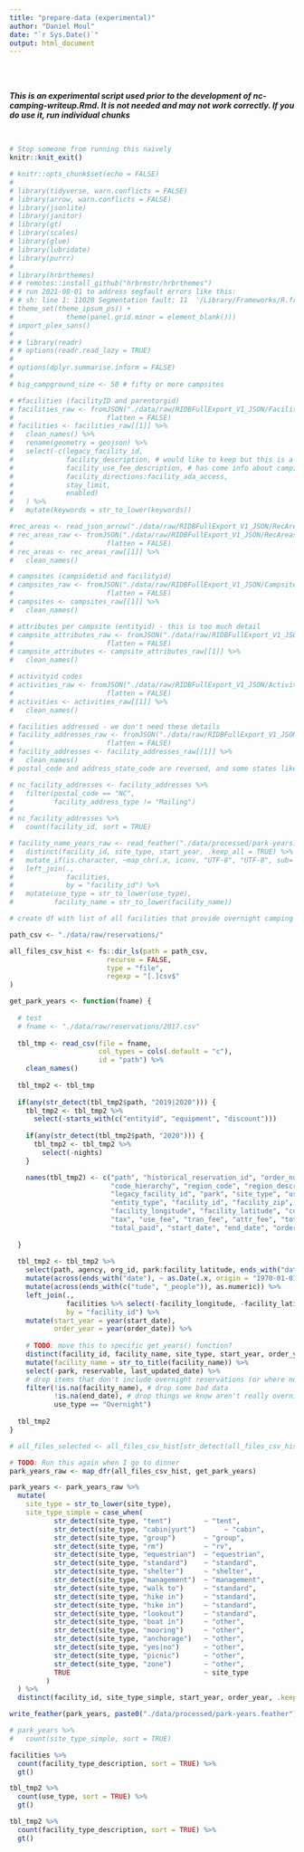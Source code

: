```yaml
---
title: "prepare-data (experimental)"
author: "Daniel Moul"
date: "`r Sys.Date()`"
output: html_document
---
```


<br><br>

***This is an experimental script used prior to the development of nc-camping-writeup.Rmd. It is not needed and may not work correctly. If you do use it, run individual chunks***

<br>

```r
# Stop someone from running this naively
knitr::knit_exit()
```

```r
# knitr::opts_chunk$set(echo = FALSE)
# 
# library(tidyverse, warn.conflicts = FALSE)
# library(arrow, warn.conflicts = FALSE)
# library(jsonlite)
# library(janitor)
# library(gt)
# library(scales)
# library(glue)
# library(lubridate)
# library(purrr)
# 
# library(hrbrthemes)
# # remotes::install_github("hrbrmstr/hrbrthemes")
# # run 2021-08-01 to address segfault errors like this:
# # sh: line 1: 11020 Segmentation fault: 11  '/Library/Frameworks/R.framework/Versions/4.1/Resources/library/Rttf2pt1/exec//ttf2pt1' -a -GfAe '/Library/Frameworks/R.framework/Versions/4.1/Resources/library/hrbrthemes/fonts/roboto-condensed/RobotoCondensed-Bold.ttf' '/var/folders/0j/hjw8sflx19l6rw4s1l68qq640000gn/T//RtmpGN3PSJ/fonts/RobotoCondensed-Bold' 2>&1
# theme_set(theme_ipsum_ps() + 
#             theme(panel.grid.minor = element_blank()))
# import_plex_sans()
# 
# # library(readr)
# # options(readr.read_lazy = TRUE)
# 
# options(dplyr.summarise.inform = FALSE)
# 
# big_campground_size <- 50 # fifty or more campsites

```

```r
# #facilities (facilityID and parentorgid)
# facilities_raw <- fromJSON("./data/raw/RIDBFullExport_V1_JSON/Facilities_API_v1.json",
#                       flatten = FALSE)
# facilities <- facilities_raw[[1]] %>%
#   clean_names() %>%
#   rename(geometry = geojson) %>%
#   select(-c(legacy_facility_id, 
#             facility_description, # would like to keep but this is a big field)
#             facility_use_fee_description, # has come info about camping (individual / group) that might be helpful
#             facility_directions:facility_ada_access,
#             stay_limit,
#             enabled)
#   ) %>%
#   mutate(keywords = str_to_lower(keywords))

#rec_areas <- read_json_arrow("./data/raw/RIDBFullExport_V1_JSON/RecAreas_API_v1.json")
# rec_areas_raw <- fromJSON("./data/raw/RIDBFullExport_V1_JSON/RecAreas_API_v1.json",
#                       flatten = FALSE)
# rec_areas <- rec_areas_raw[[1]] %>%
#   clean_names()

# campsites (campsidetid and facilityid)
# campsites_raw <- fromJSON("./data/raw/RIDBFullExport_V1_JSON/Campsites_API_v1.json",
#                       flatten = FALSE)
# campsites <- campsites_raw[[1]] %>%
#   clean_names()

# attributes per campsite (entityid) - this is too much detail
# campsite_attributes_raw <- fromJSON("./data/raw/RIDBFullExport_V1_JSON/CampsiteAttributes_API_v1.json",
#                       flatten = FALSE)
# campsite_attributes <- campsite_attributes_raw[[1]] %>%
#   clean_names()

# activityid codes
# activities_raw <- fromJSON("./data/raw/RIDBFullExport_V1_JSON/Activities_API_v1.json",
#                       flatten = FALSE)
# activities <- activities_raw[[1]] %>%
#   clean_names()

# facilities addressed - we don't need these details
# facility_addresses_raw <- fromJSON("./data/raw/RIDBFullExport_V1_JSON/FacilityAddresses_API_v1.json",
#                       flatten = FALSE)
# facility_addresses <- facility_addresses_raw[[1]] %>%
#   clean_names()
# postal_code and address_state_code are reversed, and some states like UTAH are not always abbreviated

# nc_facility_addresses <- facility_addresses %>%
#   filter(postal_code == "NC",
#          facility_address_type != "Mailing")
# 
# nc_facility_addresses %>%
#   count(facility_id, sort = TRUE)

# facility_name_years_raw <- read_feather("./data/processed/park-years.feather") %>%
#   distinct(facility_id, site_type, start_year, .keep_all = TRUE) %>%
#   mutate_if(is.character, ~map_chr(.x, iconv, "UTF-8", "UTF-8", sub='')) %>% # just in case
#   left_join(.,
#             facilities,
#             by = "facility_id") %>%
#   mutate(use_type = str_to_lower(use_type),
#          facility_name = str_to_lower(facility_name))

```

```r
# create df with list of all facilities that provide overnight camping and the first and last year reservations were offered in the dataset

path_csv <- "./data/raw/reservations/"

all_files_csv_hist <- fs::dir_ls(path = path_csv,
                        recurse = FALSE,
                        type = "file",
                        regexp = "[.]csv$"
)

get_park_years <- function(fname) {
  
  # test
  # fname <- "./data/raw/reservations/2017.csv"
  
  tbl_tmp <- read_csv(file = fname, 
                      col_types = cols(.default = "c"),
                      id = "path") %>%
    clean_names()
  
  tbl_tmp2 <- tbl_tmp
  
  if(any(str_detect(tbl_tmp2$path, "2019|2020"))) {
    tbl_tmp2 <- tbl_tmp2 %>%
      select(-starts_with(c("entityid", "equipment", "discount")))
    
    if(any(str_detect(tbl_tmp2$path, "2020"))) {
      tbl_tmp2 <- tbl_tmp2 %>% 
        select(-nights)
    }

    names(tbl_tmp2) <- c("path", "historical_reservation_id", "order_number", "agency", "org_id",
                         "code_hierarchy", "region_code", "region_description", "parent_location_id", "parent_location",
                         "legacy_facility_id", "park", "site_type", "use_type", "product_id",
                         "entity_type", "facility_id", "facility_zip", "facility_state",
                         "facility_longitude", "facility_latitude", "customer_zip", "customer_state", "customer_country",
                         "tax", "use_fee", "tran_fee", "attr_fee", "total_before_tax",
                         "total_paid", "start_date", "end_date", "order_date", "number_of_people") #, "nights") #TODO: are last two switched?
    
  }
  
  tbl_tmp2 <- tbl_tmp2 %>%
    select(path, agency, org_id, park:facility_latitude, ends_with("date")) %>%
    mutate(across(ends_with("date"), ~ as.Date(.x, origin = "1970-01-01"))) %>%
    mutate(across(ends_with(c("tude", "_people")), as.numeric)) %>%
    left_join(.,
              facilities %>% select(-facility_longitude, -facility_latitude),
              by = "facility_id") %>%
    mutate(start_year = year(start_date),
           order_year = year(order_date)) %>%
    
    # TODO: move this to specific get_years() function?
    distinct(facility_id, facility_name, site_type, start_year, order_year, .keep_all = TRUE) %>%
    mutate(facility_name = str_to_title(facility_name)) %>%
    select(-park, reservable, last_updated_date) %>%
    # drop items that don't include overnight reservations (or where not reservable, )
    filter(!is.na(facility_name), # drop some bad data
           !is.na(end_date), # drop things we know aren't really overnight camping (some tours are overnight, for example)
           use_type == "Overnight")
  
  tbl_tmp2
}

# all_files_selected <- all_files_csv_hist[str_detect(all_files_csv_hist, as.character(2019))]

# TODO: Run this again when I go to dinner
park_years_raw <- map_dfr(all_files_csv_hist, get_park_years)

park_years <- park_years_raw %>%
  mutate(
    site_type = str_to_lower(site_type),
    site_type_simple = case_when(
           str_detect(site_type, "tent")        ~ "tent",
           str_detect(site_type, "cabin|yurt")       ~ "cabin",
           str_detect(site_type, "group")       ~ "group",
           str_detect(site_type, "rm")          ~ "rv",
           str_detect(site_type, "equestrian")  ~ "equestrian",
           str_detect(site_type, "standard")    ~ "standard",
           str_detect(site_type, "shelter")     ~ "shelter",
           str_detect(site_type, "management")  ~ "management",
           str_detect(site_type, "walk to")     ~ "standard",
           str_detect(site_type, "hike in")     ~ "standard",
           str_detect(site_type, "hike in")     ~ "standard",
           str_detect(site_type, "lookout")     ~ "standard",
           str_detect(site_type, "boat in")     ~ "other",
           str_detect(site_type, "mooring")     ~ "other",
           str_detect(site_type, "anchorage")   ~ "other",
           str_detect(site_type, "yes|no")      ~ "other",
           str_detect(site_type, "picnic")      ~ "other",
           str_detect(site_type, "zone")        ~ "other",
           TRUE                                 ~ site_type
         )
  ) %>%
  distinct(facility_id, site_type_simple, start_year, order_year, .keep_all = TRUE)

write_feather(park_years, paste0("./data/processed/park-years.feather"))

# park_years %>%
#   count(site_type_simple, sort = TRUE)
```

```r
facilities %>%
  count(facility_type_description, sort = TRUE) %>%
  gt()

tbl_tmp2 %>%
  count(use_type, sort = TRUE) %>%
  gt()

tbl_tmp2 %>%
  count(facility_type_description, sort = TRUE) %>%
  gt()
```

